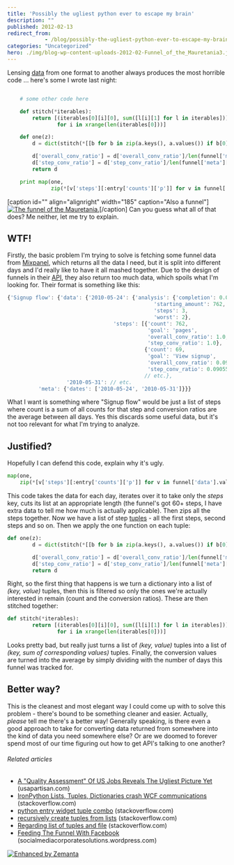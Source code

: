 ```yaml
---
title: 'Possibly the ugliest python ever to escape my brain'
description: ""
published: 2012-02-13
redirect_from: 
            - /blog/possibly-the-ugliest-python-ever-to-escape-my-brain/swizec/3661
categories: "Uncategorized"
hero: ./img/blog-wp-content-uploads-2012-02-Funnel_of_the_Mauretania3.jpg
---
```

Lensing [data](http://en.wikipedia.org/wiki/Data "Data") from one format to another always produces the most horrible code ... here&#x27;s some I wrote last night:

```python

    # some other code here

    def stitch(*iterables):
        return [(iterables[0][i][0], sum([l[i][1] for l in iterables]))
                for i in xrange(len(iterables[0]))]

    def one(z):
        d = dict(stitch(*[[b for b in zip(a.keys(), a.values()) if b[0] in ['count', 'step_conv_ratio', 'overall_conv_ratio']] for a in z]))

        d['overall_conv_ratio'] = d['overall_conv_ratio']/len(funnel['meta']['dates'])
        d['step_conv_ratio'] = d['step_conv_ratio']/len(funnel['meta']['dates'])
        return d

    print map(one,
              zip(*[v['steps'][:entry['counts']['p']] for v in funnel['data'].values()]))
```

\[caption id=&quot;&quot; align=&quot;alignright&quot; width=&quot;185&quot; caption=&quot;Also a funnel&quot;][![The funnel of the Mauretania.](./img/blog-wp-content-uploads-2012-02-Funnel_of_the_Mauretania3.jpg "The funnel of the Mauretania.")](http://en.wikipedia.org/wiki/File:Funnel_of_the_Mauretania.jpg)\[/caption] Can you guess what all of that does? Me neither, let me try to explain.

## WTF!

Firstly, the basic problem I&#x27;m trying to solve is fetching some funnel data from [Mixpanel](http://www.mixpanel.com "Mixpanel"), which returns all the data I need, but it is split into different days and I&#x27;d really like to have it all mashed together. Due to the design of funnels in their [API](http://en.wikipedia.org/wiki/Application_programming_interface "Application programming interface"), they also return too much data, which spoils what I&#x27;m looking for. Their format is something like this:

```javascript
{'Signup flow': {'data': {'2010-05-24': {'analysis': {'completion': 0.064679359580052493,
                                               'starting_amount': 762,
                                               'steps': 3,
                                               'worst': 2},
                                  'steps': [{'count': 762,
                                             'goal': 'pages',
                                             'overall_conv_ratio': 1.0,
                                             'step_conv_ratio': 1.0},
                                            {'count': 69,
                                             'goal': 'View signup',
                                             'overall_conv_ratio': 0.09055118110236221,
                                             'step_conv_ratio': 0.09055118110236221},
                                            // etc.},
                   '2010-05-31': // etc.
          'meta': {'dates': ['2010-05-24', '2010-05-31']}}}
```

What I want is something where &quot;Signup flow&quot; would be just a list of steps where count is a sum of all counts for that step and conversion ratios are the average between all days. Yes this discards some useful data, but it&#x27;s not too relevant for what I&#x27;m trying to analyze.

## Justified?

Hopefully I can defend this code, explain why it&#x27;s ugly.

```python
map(one,
    zip(*[v['steps'][:entry['counts']['p']] for v in funnel['data'].values()]))
```

This code takes the data for each day, iterates over it to take only the _steps_ key, cuts its list at an appropriate length (the funnel&#x27;s got 60+ steps, I have extra data to tell me how much is actually applicable). Then zips all the steps together. Now we have a list of step [tuples](http://en.wikipedia.org/wiki/Tuple "Tuple") - all the first steps, second steps and so on. Then we apply the one function on each tuple:

```python
def one(z):
        d = dict(stitch(*[[b for b in zip(a.keys(), a.values()) if b[0] in ['count', 'step_conv_ratio', 'overall_conv_ratio']] for a in z]))

        d['overall_conv_ratio'] = d['overall_conv_ratio']/len(funnel['meta']['dates'])
        d['step_conv_ratio'] = d['step_conv_ratio']/len(funnel['meta']['dates'])
        return d
```

Right, so the first thing that happens is we turn a dictionary into a list of _(key, value)_ tuples, then this is filtered so only the ones we&#x27;re actually interested in remain (count and the conversion ratios). These are then stitched together:

```python
def stitch(*iterables):
        return [(iterables[0][i][0], sum([l[i][1] for l in iterables]))
                for i in xrange(len(iterables[0]))]
```

Looks pretty bad, but really just turns a list of _(key, value)_ tuples into a list of _(key, sum of corresponding values)_ tuples. Finally, the conversion values are turned into the average by simply dividing with the number of days this funnel was tracked for.

## Better way?

This is the cleanest and most elegant way I could come up with to solve this problem - there&#x27;s bound to be something cleaner and easier. Actually, _please_ tell me there&#x27;s a better way! Generally speaking, is there even a good approach to take for converting data returned from somewhere into the kind of data you need somewhere else? Or are we doomed to forever spend most of our time figuring out how to get API&#x27;s talking to one another?

###### Related articles

- [A &quot;Quality Assessment&quot; Of US Jobs Reveals The Ugliest Picture Yet](http://usapartisan.com/2012/02/07/a-quality-assessment-of-us-jobs-reveals-the-ugliest-picture-yet/) (usapartisan.com)
- [IronPython Lists, Tuples, Dictionaries crash WCF communications](http://stackoverflow.com/questions/8542010/ironpython-lists-tuples-dictionaries-crash-wcf-communications) (stackoverflow.com)
- [python entry widget tuple combo](http://stackoverflow.com/questions/8875195/python-entry-widget-tuple-combo) (stackoverflow.com)
- [recursively create tuples from lists](http://stackoverflow.com/questions/8658995/recursively-create-tuples-from-lists) (stackoverflow.com)
- [Regarding list of tuples and file](http://stackoverflow.com/questions/8107254/regarding-list-of-tuples-and-file) (stackoverflow.com)
- [Feeding The Funnel With Facebook](http://socialmediacorporatesolutions.wordpress.com/2012/02/13/feeding-the-funnel-with-facebook/) (socialmediacorporatesolutions.wordpress.com)

[![Enhanced by Zemanta](http://img.zemanta.com/zemified_e.png?x-id=2991a8b4-c6f1-4e7d-b19f-d376285fcee7)](http://www.zemanta.com/ "Enhanced by Zemanta")

